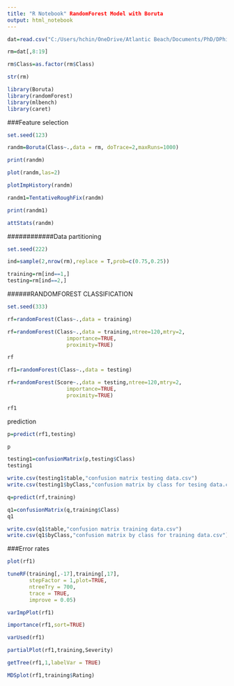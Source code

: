 ```yaml
---
title: "R Notebook" RandomForest Model with Boruta
output: html_notebook
---
```



```r
dat=read.csv("C:/Users/hchin/OneDrive/Atlantic Beach/Documents/PhD/DPhil/DPhil/RGB for indirect selection/Field trial data final/RGB_data_final/RGB_indexes_final.csv",header = TRUE)
```

```r
rm=dat[,8:19]
```

```r
rm$Class=as.factor(rm$Class)
```

```r
str(rm)
```
```r
library(Boruta)
library(randomForest)
library(mlbench)
library(caret)
```
###Feature selection

```r
set.seed(123)
```

```r
randm=Boruta(Class~.,data = rm, doTrace=2,maxRuns=1000)
```
```r
print(randm)
```

```r
plot(randm,las=2)
```
```r
plotImpHistory(randm)
```
```r
randm1=TentativeRoughFix(randm)
```

```r
print(randm1)
```
```r
attStats(randm)
```
############Data partitioning
```r
set.seed(222)
```

```r
ind=sample(2,nrow(rm),replace = T,prob=c(0.75,0.25))
```

```r
training=rm[ind==1,]
testing=rm[ind==2,]
```
######RANDOMFOREST CLASSIFICATION
```r
set.seed(333)
```

```r
rf=randomForest(Class~.,data = training)
```

```r
rf=randomForest(Class~.,data = training,ntree=120,mtry=2,
                   importance=TRUE,
                   proximity=TRUE)
```

```r
rf
```


```r
rf1=randomForest(Class~.,data = testing)
```

```r
rf=randomForest(Score~.,data = testing,ntree=120,mtry=2,
                   importance=TRUE,
                   proximity=TRUE)
```


```r
rf1
```

prediction
```r
p=predict(rf1,testing)
```

```r
p
```

```r
testing1=confusionMatrix(p,testing$Class)
testing1
```

```r
write.csv(testing1$table,"confusion matrix testing data.csv")
write.csv(testing1$byClass,"confusion matrix by class for tesing data.csv")
```

```r
q=predict(rf,training)
```

```r
q1=confusionMatrix(q,training$Class)
q1
```
```r
write.csv(q1$table,"confusion matrix training data.csv")
write.csv(q1$byClass,"confusion matrix by class for training data.csv")
```

###Error rates
```r
plot(rf1)
```

```r
tuneRF(training[,-17],training[,17],
       stepFactor = 1,plot=TRUE,
       ntreeTry = 700,
       trace = TRUE,
       improve = 0.05)
```

```r
varImpPlot(rf1)
```

```r
importance(rf1,sort=TRUE)
```

```r
varUsed(rf1)
```

```r
partialPlot(rf1,training,Severity)
```

```r
getTree(rf1,1,labelVar = TRUE)
```

```r
MDSplot(rf1,training$Rating)
```
